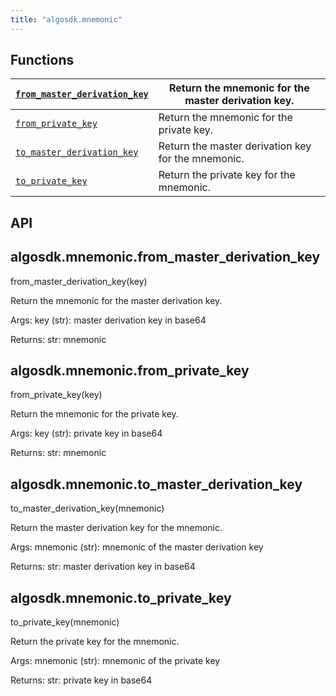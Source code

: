 ```yaml
---
title: "algosdk.mnemonic"
---
```


<a id="module-algosdk.mnemonic"></a>

<a id="algosdk-mnemonic"></a>

<a id="module-contents"></a>

<a id="functions"></a>

## Functions

| [`from_master_derivation_key`](#algosdk.mnemonic.from_master_derivation_key)   | Return the mnemonic for the master derivation key.   |
|--------------------------------------------------------------------------------|------------------------------------------------------|
| [`from_private_key`](#algosdk.mnemonic.from_private_key)                       | Return the mnemonic for the private key.             |
| [`to_master_derivation_key`](#algosdk.mnemonic.to_master_derivation_key)       | Return the master derivation key for the mnemonic.   |
| [`to_private_key`](#algosdk.mnemonic.to_private_key)                           | Return the private key for the mnemonic.             |

<a id="api"></a>

## API

<a id="algosdk.mnemonic.from_master_derivation_key"></a>

## algosdk.mnemonic.from_master_derivation_key

from_master_derivation_key(key)

Return the mnemonic for the master derivation key.

Args:
key (str): master derivation key in base64

Returns:
str: mnemonic

<a id="algosdk.mnemonic.from_private_key"></a>

## algosdk.mnemonic.from_private_key

from_private_key(key)

Return the mnemonic for the private key.

Args:
key (str): private key in base64

Returns:
str: mnemonic

<a id="algosdk.mnemonic.to_master_derivation_key"></a>

## algosdk.mnemonic.to_master_derivation_key

to_master_derivation_key(mnemonic)

Return the master derivation key for the mnemonic.

Args:
mnemonic (str): mnemonic of the master derivation key

Returns:
str: master derivation key in base64

<a id="algosdk.mnemonic.to_private_key"></a>

## algosdk.mnemonic.to_private_key

to_private_key(mnemonic)

Return the private key for the mnemonic.

Args:
mnemonic (str): mnemonic of the private key

Returns:
str: private key in base64
